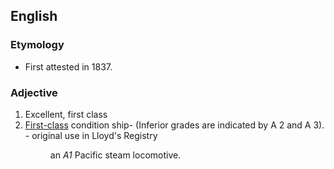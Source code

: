 {{also|a1|A-1}}
==English==

===Etymology===
* First attested in 1837.

===Adjective===
{{en-adj|-}}
# Excellent, first class
# [[first-class|First-class]] condition ship- (Inferior grades are indicated by A 2 and A 3). - original use in Lloyd's Registry
#: an ''A1'' Pacific steam locomotive. 
{{wikipedia|A1}}